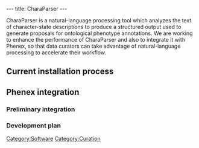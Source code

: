 ---
title: CharaParser
---

CharaParser is a natural-language processing tool which analyzes the text of character-state descriptions to produce a structured output used to generate proposals for ontological phenotype annotations. We are working to enhance the performance of CharaParser and also to integrate it with Phenex, so that data curators can take advantage of natural-language processing to accelerate their workflow.

==Current installation process==

==Phenex integration==
===Preliminary integration===
===Development plan===

[[Category:Software]]
[[Category:Curation]]